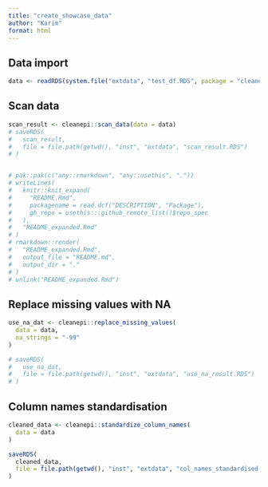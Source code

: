 ```yaml
---
title: "create_showcase_data"
author: "Karim"
format: html
---
```



## Data import

```r
data <- readRDS(system.file("extdata", "test_df.RDS", package = "cleanepi"))
```

## Scan data

```r
scan_result <- cleanepi::scan_data(data = data)
# saveRDS(
#   scan_result,
#   file = file.path(getwd(), "inst", "extdata", "scan_result.RDS")
# )


# pak::pak(c("any::rmarkdown", "any::usethis", "."))
# writeLines(
#   knitr::knit_expand(
#     "README.Rmd",
#     packagename = read.dcf("DESCRIPTION", "Package"),
#     gh_repo = usethis:::github_remote_list()$repo_spec
#   ),
#   "README_expanded.Rmd"
# )
# rmarkdown::render(
#   "README_expanded.Rmd",
#   output_file = "README.md",
#   output_dir = "."
# )
# unlink("README_expanded.Rmd")
```

## Replace missing values with NA

```r
use_na_dat <- cleanepi::replace_missing_values(
  data = data,
  na_strings = "-99"
)

# saveRDS(
#   use_na_dat,
#   file = file.path(getwd(), "inst", "extdata", "use_na_result.RDS")
# )
```

## Column names standardisation

```r
cleaned_data <- cleanepi::standardize_column_names(
  data = data
)

saveRDS(
  cleaned_data,
  file = file.path(getwd(), "inst", "extdata", "col_names_standardised.RDS")
)
```
